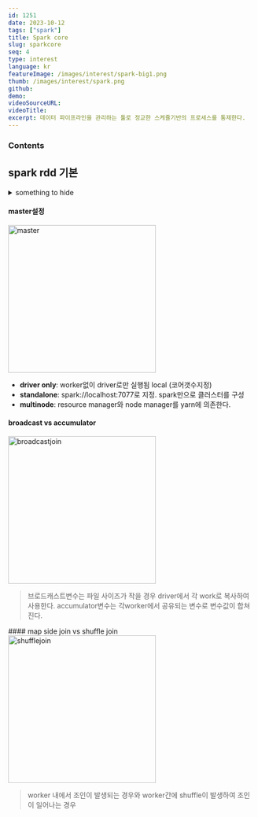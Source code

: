 ```yaml
---
id: 1251
date: 2023-10-12
tags: ["spark"]
title: Spark core
slug: sparkcore
seq: 4
type: interest
language: kr
featureImage: /images/interest/spark-big1.png
thumb: /images/interest/spark.png
github:
demo:
videoSourceURL:
videoTitle:
excerpt: 데이터 파이프라인을 관리하는 툴로 정교한 스케쥴기반의 프로세스를 통제한다.
---
```


### Contents

## spark rdd 기본

<SearchShow
  script="cat /home/yknam/pythonfiles/pyspark/sparkRdd1.py"
  script1="/home/yknam/pythonfiles/pyspark/sparkRdd1.py"
  port="7878"
/>
<div
  style={{
    marginTop: "-25px",
    backgroundColor: "#e2e2e2",
    padding: "0 10px 20px 10px",
  }}
>
  <details>
    <summary>something to hide</summary>
    ### hide details
    <SearchLabel
      script="/home/yknam/pythonfiles/pyspark/sparkRdd1.py"
      port="7878"
    />
  </details>
</div>

#### master설정

<div style={{ float: "right", marginLeft: "20px" }}>
  <img src="/images/interest/spark-master.png" width="300" alt="master" />
</div>

- **driver only**: worker없이 driver로만 실행됨 local (코어갯수지정)
- **standalone**: spark://localhost:7077로 지정. spark만으로 클러스터를 구성
- **multinode**: resource manager와 node manager를 yarn에 의존한다.
  <div style={{ clear: "both" }} />

#### broadcast vs accumulator

<div style={{ float: "right", marginLeft: "20px" }}>
  <img
    src="/images/interest/sparkcore-broadcast.png"
    width="300"
    alt="broadcastjoin"
  />
</div>

> 브로드캐스트변수는 파일 사이즈가 작을 경우 driver에서 각 work로 복사하여 사용한다.
> accumulator변수는 각worker에서 공유되는 변수로 변수값이 합쳐진다.

<div style={{ clear: "both" }} />
<SearchShow
  script="cat /home/yknam/pythonfiles/pyspark/sparkRddToDF.py"
  port="7878"
/>
#### map side join vs shuffle join
<div style={{ float: "right", marginLeft: "20px" }}>
  <img
    src="/images/interest/sparkcore-shuffle.png"
    width="300"
    alt="shufflejoin"
  />
</div>

> worker 내에서 조인이 발생되는 경우와 worker간에 shuffle이 발생하여
> 조인이 일어나는 경우

<div style={{ clear: "both" }} />
